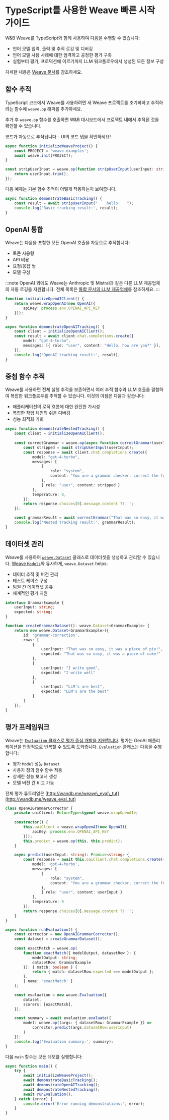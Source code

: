 # TypeScript를 사용한 Weave 빠른 시작 가이드

W\&B Weave를 TypeScript와 함께 사용하여 다음을 수행할 수 있습니다:

* 언어 모델 입력, 출력 및 추적 로깅 및 디버깅
* 언어 모델 사용 사례에 대한 엄격하고 공정한 평가 구축
* 실험부터 평가, 프로덕션에 이르기까지 LLM 워크플로우에서 생성된 모든 정보 구성

자세한 내용은 [Weave 문서](/)를 참조하세요.

## 함수 추적

TypeScript 코드에서 Weave를 사용하려면 새 Weave 프로젝트를 초기화하고 추적하려는 함수에 `weave.op` 래퍼를 추가하세요.

추가 후 `weave.op` 함수를 호출하면 W\&B 대시보드에서 프로젝트 내에서 추적된 것을 확인할 수 있습니다.

코드가 자동으로 추적됩니다 - UI의 코드 탭을 확인하세요!

```typescript
async function initializeWeaveProject() {
    const PROJECT = 'weave-examples';
    await weave.init(PROJECT);
}
```

```typescript
const stripUserInput = weave.op(function stripUserInput(userInput: string): string {
    return userInput.trim();
});
```

다음 예제는 기본 함수 추적이 어떻게 작동하는지 보여줍니다.

```typescript
async function demonstrateBasicTracking() {
    const result = await stripUserInput("    hello    ");
    console.log('Basic tracking result:', result);
}
```

## OpenAI 통합

Weave는 다음을 포함한 모든 OpenAI 호출을 자동으로 추적합니다:

* 토큰 사용량
* API 비용
* 요청/응답 쌍
* 모델 구성

:::note
OpenAI 외에도 Weave는 Anthropic 및 Mistral과 같은 다른 LLM 제공업체의 자동 로깅을 지원합니다. 전체 목록은 [통합 문서의 LLM 제공업체](../../guides/integrations/index.md#llm-providers)를 참조하세요.
:::

```typescript
function initializeOpenAIClient() {
    return weave.wrapOpenAI(new OpenAI({
        apiKey: process.env.OPENAI_API_KEY
    }));
}
```

```typescript
async function demonstrateOpenAITracking() {
    const client = initializeOpenAIClient();
    const result = await client.chat.completions.create({
        model: "gpt-4-turbo",
        messages: [{ role: "user", content: "Hello, how are you?" }],
    });
    console.log('OpenAI tracking result:', result);
}
```

## 중첩 함수 추적

Weave를 사용하면 전체 실행 추적을 보존하면서 여러 추적 함수와 LLM 호출을 결합하여 복잡한 워크플로우를 추적할 수 있습니다. 이것의 이점은 다음과 같습니다:

* 애플리케이션의 로직 흐름에 대한 완전한 가시성
* 복잡한 작업 체인의 쉬운 디버깅
* 성능 최적화 기회

```typescript
async function demonstrateNestedTracking() {
    const client = initializeOpenAIClient();
    
    const correctGrammar = weave.op(async function correctGrammar(userInput: string): Promise<string> {
        const stripped = await stripUserInput(userInput);
        const response = await client.chat.completions.create({
            model: "gpt-4-turbo",
            messages: [
                {
                    role: "system",
                    content: "You are a grammar checker, correct the following user input."
                },
                { role: "user", content: stripped }
            ],
            temperature: 0,
        });
        return response.choices[0].message.content ?? '';
    });

    const grammarResult = await correctGrammar("That was so easy, it was a piece of pie!");
    console.log('Nested tracking result:', grammarResult);
}
```

## 데이터셋 관리

Weave를 사용하여 [`weave.Dataset`](../../guides/core-types/datasets.mdx) 클래스로 데이터셋을 생성하고 관리할 수 있습니다. [Weave `Models`](../../guides/core-types/models.mdx)와 유사하게, `weave.Dataset` helps:

* 데이터 추적 및 버전 관리
* 테스트 케이스 구성
* 팀원 간 데이터셋 공유
* 체계적인 평가 지원

```typescript
interface GrammarExample {
    userInput: string;
    expected: string;
}
```

```typescript
function createGrammarDataset(): weave.Dataset<GrammarExample> {
    return new weave.Dataset<GrammarExample>({
        id: 'grammar-correction',
        rows: [
            {
                userInput: "That was so easy, it was a piece of pie!",
                expected: "That was so easy, it was a piece of cake!"
            },
            {
                userInput: "I write good",
                expected: "I write well"
            },
            {
                userInput: "LLM's are best",
                expected: "LLM's are the best"
            }
        ]
    });
}
```

## 평가 프레임워크

Weave는 [`Evaluation` 클래스로 평가 중심 개발을 지원합니다](../../guides/core-types/evaluations.mdx). 평가는 GenAI 애플리케이션을 안정적으로 반복할 수 있도록 도와줍니다. `Evaluation` 클래스는 다음을 수행합니다:

* 평가 `Model` 성능 `Dataset`
* 사용자 정의 점수 함수 적용
* 상세한 성능 보고서 생성
* 모델 버전 간 비교 가능

전체 평가 튜토리얼은 [http://wandb.me/weave\_eval\_tut](http://wandb.me/weave_eval_tut)

```typescript
class OpenAIGrammarCorrector {
    private oaiClient: ReturnType<typeof weave.wrapOpenAI>;
    
    constructor() {
        this.oaiClient = weave.wrapOpenAI(new OpenAI({
            apiKey: process.env.OPENAI_API_KEY
        }));
        this.predict = weave.op(this, this.predict);
    }

    async predict(userInput: string): Promise<string> {
        const response = await this.oaiClient.chat.completions.create({
            model: 'gpt-4-turbo',
            messages: [
                { 
                    role: "system", 
                    content: "You are a grammar checker, correct the following user input." 
                },
                { role: "user", content: userInput }
            ],
            temperature: 0
        });
        return response.choices[0].message.content ?? '';
    }
}
```

```typescript
async function runEvaluation() {
    const corrector = new OpenAIGrammarCorrector();
    const dataset = createGrammarDataset();
    
    const exactMatch = weave.op(
        function exactMatch({ modelOutput, datasetRow }: { 
            modelOutput: string; 
            datasetRow: GrammarExample 
        }): { match: boolean } {
            return { match: datasetRow.expected === modelOutput };
        },
        { name: 'exactMatch' }
    );

    const evaluation = new weave.Evaluation({
        dataset,
        scorers: [exactMatch],
    });

    const summary = await evaluation.evaluate({
        model: weave.op((args: { datasetRow: GrammarExample }) => 
            corrector.predict(args.datasetRow.userInput)
        )
    });
    console.log('Evaluation summary:', summary);
}
```

다음 `main` 함수는 모든 데모를 실행합니다:

```typescript
async function main() {
    try {
        await initializeWeaveProject();
        await demonstrateBasicTracking();
        await demonstrateOpenAITracking();
        await demonstrateNestedTracking();
        await runEvaluation();
    } catch (error) {
        console.error('Error running demonstrations:', error);
    }
}
```
